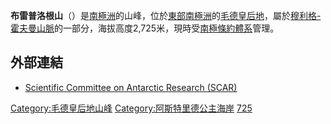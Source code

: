 {{Coord|71|55|S|5|27|E|source:GNIS|display=title}}

'''布雷普洛根山'''（{{lang-no|Breplogen}}）是[[南極洲|南極洲]]的山峰，位於[[東部南極洲|東部南極洲]]的[[毛德皇后地|毛德皇后地]]，屬於[[穆利格-霍夫曼山脈|穆利格-霍夫曼山脈]]的一部分，海拔高度2,725米，現時受[[南極條約體系|南極條約體系]]管理。

==外部連結==
* [https://web.archive.org/web/20100818063123/http://www.scar.org/information/ Scientific Committee on Antarctic Research (SCAR)]

{{DEFAULTSORT:Breplogen Mountain}}
[[Category:毛德皇后地山峰|Category:毛德皇后地山峰]]
[[Category:阿斯特里德公主海岸|Category:阿斯特里德公主海岸]]
[[Category:海拔2000公尺至2999公尺的南極洲山峰|725]]

{{PrincessAstridCoast-geo-stub}}